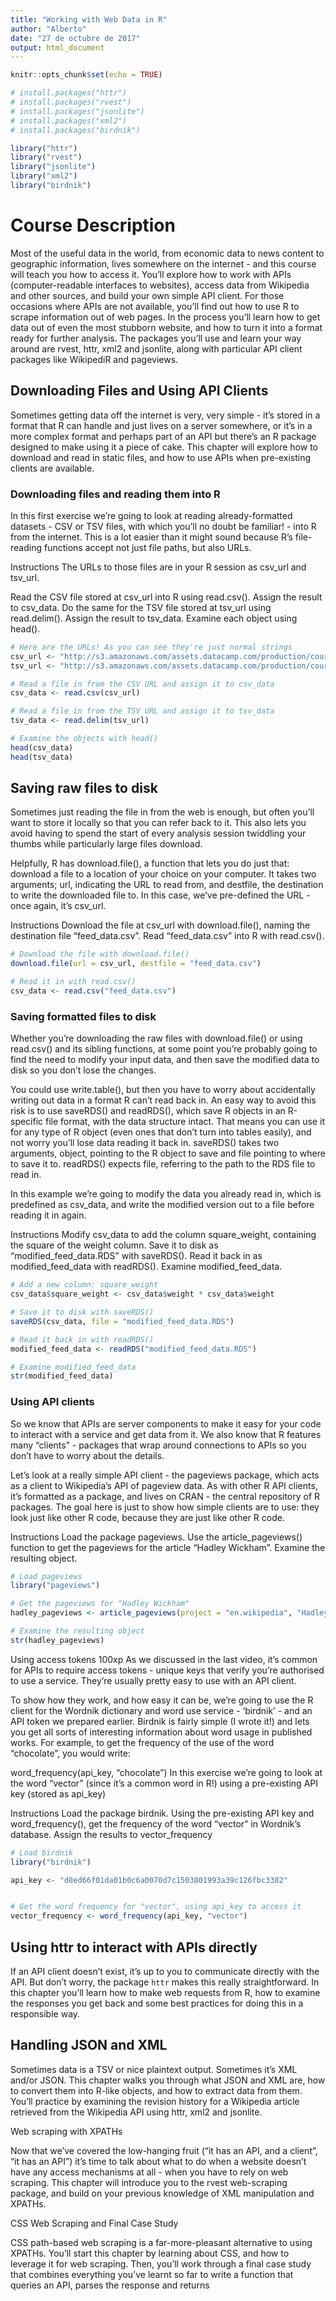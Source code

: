 ```yaml
---
title: "Working with Web Data in R"
author: "Alberto"
date: "27 de octubre de 2017"
output: html_document
---
```


```r
knitr::opts_chunk$set(echo = TRUE)
```



```r
# install.packages("httr")
# install.packages("rvest")
# install.packages("jsonlite")
# install.packages("xml2")
# install.packages("birdnik")

library("httr")
library("rvest")
library("jsonlite")
library("xml2")
library("birdnik")


```


# Course Description

Most of the useful data in the world, from economic data to news content to geographic information, lives somewhere on the internet - and this course will teach you how to access it. You'll explore how to work with APIs (computer-readable interfaces to websites), access data from Wikipedia and other sources, and build your own simple API client. For those occasions where APIs are not available, you'll find out how to use R to scrape information out of web pages. In the process you'll learn how to get data out of even the most stubborn website, and how to turn it into a format ready for further analysis. The packages you'll use and learn your way around are rvest, httr, xml2 and jsonlite, along with particular API client packages like WikipediR and pageviews.

## Downloading Files and Using API Clients

Sometimes getting data off the internet is very, very simple - it's stored in a format that R can handle and just lives on a server somewhere, or it's in a more complex format and perhaps part of an API but there's an R package designed to make using it a piece of cake. This chapter will explore how to download and read in static files, and how to use APIs when pre-existing clients are available.



### Downloading files and reading them into R

In this first exercise we're going to look at reading already-formatted datasets - CSV or TSV files, with which you'll no doubt be familiar! - into R from the internet. This is a lot easier than it might sound because R's file-reading functions accept not just file paths, but also URLs.

Instructions
The URLs to those files are in your R session as csv_url and tsv_url.

Read the CSV file stored at csv_url into R using read.csv(). Assign the result to csv_data.
Do the same for the TSV file stored at tsv_url using read.delim(). Assign the result to tsv_data.
Examine each object using head().

```r

# Here are the URLs! As you can see they're just normal strings
csv_url <- "http://s3.amazonaws.com/assets.datacamp.com/production/course_1561/datasets/chickwts.csv"
tsv_url <- "http://s3.amazonaws.com/assets.datacamp.com/production/course_3026/datasets/tsv_data.tsv"

# Read a file in from the CSV URL and assign it to csv_data
csv_data <- read.csv(csv_url)

# Read a file in from the TSV URL and assign it to tsv_data
tsv_data <- read.delim(tsv_url)

# Examine the objects with head()
head(csv_data)
head(tsv_data)

```

## Saving raw files to disk

Sometimes just reading the file in from the web is enough, but often you'll want to store it locally so that you can refer back to it. This also lets you avoid having to spend the start of every analysis session twiddling your thumbs while particularly large files download.

Helpfully, R has download.file(), a function that lets you do just that: download a file to a location of your choice on your computer. It takes two arguments; url, indicating the URL to read from, and destfile, the destination to write the downloaded file to. In this case, we've pre-defined the URL - once again, it's csv_url.

Instructions
Download the file at csv_url with download.file(), naming the destination file "feed_data.csv".
Read "feed_data.csv" into R with read.csv().

```r
# Download the file with download.file()
download.file(url = csv_url, destfile = "feed_data.csv")

# Read it in with read.csv()
csv_data <- read.csv("feed_data.csv")
```


### Saving formatted files to disk

Whether you're downloading the raw files with download.file() or using read.csv() and its sibling functions, at some point you're probably going to find the need to modify your input data, and then save the modified data to disk so you don't lose the changes.

You could use write.table(), but then you have to worry about accidentally writing out data in a format R can't read back in. An easy way to avoid this risk is to use saveRDS() and readRDS(), which save R objects in an R-specific file format, with the data structure intact. That means you can use it for any type of R object (even ones that don't turn into tables easily), and not worry you'll lose data reading it back in. saveRDS() takes two arguments, object, pointing to the R object to save and file pointing to where to save it to. readRDS() expects file, referring to the path to the RDS file to read in.

In this example we're going to modify the data you already read in, which is predefined as csv_data, and write the modified version out to a file before reading it in again.

Instructions
Modify csv_data to add the column square_weight, containing the square of the weight column.
Save it to disk as "modified_feed_data.RDS" with saveRDS().
Read it back in as modified_feed_data with readRDS().
Examine modified_feed_data.

```r
# Add a new column: square_weight
csv_data$square_weight <- csv_data$weight * csv_data$weight

# Save it to disk with saveRDS()
saveRDS(csv_data, file = "modified_feed_data.RDS")

# Read it back in with readRDS()
modified_feed_data <- readRDS("modified_feed_data.RDS")

# Examine modified_feed_data
str(modified_feed_data)
```



### Using API clients

So we know that APIs are server components to make it easy for your code to interact with a service and get data from it. We also know that R features many "clients" - packages that wrap around connections to APIs so you don't have to worry about the details.

Let's look at a really simple API client - the pageviews package, which acts as a client to Wikipedia's API of pageview data. As with other R API clients, it's formatted as a package, and lives on CRAN - the central repository of R packages. The goal here is just to show how simple clients are to use: they look just like other R code, because they are just like other R code.

Instructions
Load the package pageviews.
Use the article_pageviews() function to get the pageviews for the article "Hadley Wickham".
Examine the resulting object.


```r
# Load pageviews
library("pageviews")

# Get the pageviews for "Hadley Wickham"
hadley_pageviews <- article_pageviews(project = "en.wikipedia", "Hadley Wickham")

# Examine the resulting object
str(hadley_pageviews)
```


Using access tokens
100xp
As we discussed in the last video, it's common for APIs to require access tokens - unique keys that verify you're authorised to use a service. They're usually pretty easy to use with an API client.

To show how they work, and how easy it can be, we're going to use the R client for the Wordnik dictionary and word use service - 'birdnik' - and an API token we prepared earlier. Birdnik is fairly simple (I wrote it!) and lets you get all sorts of interesting information about word usage in published works. For example, to get the frequency of the use of the word "chocolate", you would write:

word_frequency(api_key, "chocolate")
In this exercise we're going to look at the word "vector" (since it's a common word in R!) using a pre-existing API key (stored as api_key)

Instructions
Load the package birdnik.
Using the pre-existing API key and word_frequency(), get the frequency of the word "vector" in Wordnik's database. Assign the results to vector_frequency

```r

# Load birdnik
library("birdnik")

api_key <- "d8ed66f01da01b0c6a0070d7c1503801993a39c126fbc3382"


# Get the word frequency for "vector", using api_key to access it
vector_frequency <- word_frequency(api_key, "vector")

```













## Using httr to interact with APIs directly

If an API client doesn't exist, it's up to you to communicate directly with the API. But don't worry, the package `httr` makes this really straightforward. In this chapter you'll learn how to make web requests from R, how to examine the responses you get back and some best practices for doing this in a responsible way.

## Handling JSON and XML

Sometimes data is a TSV or nice plaintext output. Sometimes it's XML and/or JSON. This chapter walks you through what JSON and XML are, how to convert them into R-like objects, and how to extract data from them. You'll practice by examining the revision history for a Wikipedia article retrieved from the Wikipedia API using httr, xml2 and jsonlite.

Web scraping with XPATHs

Now that we've covered the low-hanging fruit ("it has an API, and a client", "it has an API") it's time to talk about what to do when a website doesn't have any access mechanisms at all - when you have to rely on web scraping. This chapter will introduce you to the rvest web-scraping package, and build on your previous knowledge of XML manipulation and XPATHs.

CSS Web Scraping and Final Case Study

CSS path-based web scraping is a far-more-pleasant alternative to using XPATHs. You'll start this chapter by learning about CSS, and how to leverage it for web scraping. Then, you'll work through a final case study that combines everything you've learnt so far to write a function that queries an API, parses the response and returns 
